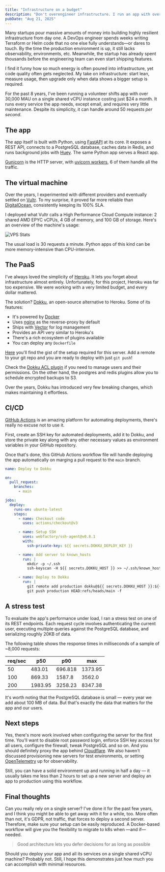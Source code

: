 ```yaml
---
title: "Infrastructure on a budget"
description: "Don't overengineer infrastructure. I run an app with over 30,000 MAU on a single shared vCPU server costing $24 a month. Simple, lean setups handle real traffic."
pubDate: "Aug 21, 2025"
---
```


Many startups pour massive amounts of money into building highly resilient infrastructure from day one. A DevOps
engineer spends weeks writing Terraform or Helm code that no one else fully understands—or dares to touch. By the time
the production environment is up, it still lacks observability, environments, etc. Meanwhile, the startup has already
spent thousands before the engineering team can even start shipping features.

I find it funny how so much energy is often poured into infrastructure, yet code quality often gets neglected. My take
on infrastructure: start lean, measure usage, then upgrade only when data shows a bigger setup is required.

For the past 8 years, I've been running a volunteer shifts app with over 30,000 MAU on a single shared vCPU instance
costing just $24 a month. It runs every service the app needs, except email, and requires very little maintenance.
Despite its simplicity, it can handle around 50 requests _per second_.

## The app

The app itself is built with Python, using [FastAPI](https://fastapi.tiangolo.com) at its core. It exposes a REST API,
connects to a PostgreSQL database, caches data in Redis, and runs background jobs with
[Huey](https://github.com/coleifer/huey). The same Python app serves a React app.

[Gunicorn](https://gunicorn.org) is the HTTP server, with [uvicorn workers](https://www.uvicorn.org/deployment/#gunicorn),
6 of them handle all the traffic.

## The virtual machine

Over the years, I experimented with different providers and eventually settled on [Vultr](https://www.vultr.com). To my
surprise, it proved far more reliable than [DigitalOcean](https://www.digitalocean.com), consistently keeping its 100% SLA.

I deployed what Vultr calls a High Performance Cloud Compute instance: 2 shared AMD EPYC vCPUs, 4 GB of memory, and 100
GB of storage. Here's an overview of the machine's usage:

![VPS Stats](../../assets/2025_08_21_infrastructure_on_a_budget_vps_stats.png)

The usual load is 30 requests a minute. Python apps of this kind can be more memory-intensive than CPU-intensive.

## The PaaS

I've always loved the simplicity of [Heroku](https://www.heroku.com). It lets you forget about infrastructure almost
entirely. Unfortunately, for this project, Heroku was far too expensive. We were working with a very limited budget,
and every dollar mattered.

The solution? [Dokku](https://dokku.com), an open-source alternative to Heroku. Some of its features:

- It's powered by [Docker](https://www.docker.com)
- Uses [nginx](https://nginx.org) as the reverse-proxy by default
- Ships with [Vector](https://vector.dev) for log management
- Provides an API very similar to Heroku's
- There's a rich ecosystem of plugins available
- You can deploy any `Dockerfile`

[Here](https://gist.github.com/josuemontano/56ec527722a77c87c004476cff3302cc) you'll find the gist of the setup required
for this server. Add a remote to your git repo and you are ready to deploy with just `git push`!

Check the [Dokku ACL plugin](https://github.com/dokku-community/dokku-acl) if you need to manage users and their
permissions. On the other hand, the postgres and redis plugins allow you to schedule encrypted backups to S3.

Over the years, Dokku has introduced very few breaking changes, which makes maintaining it effortless.

## CI/CD

[GitHub Actions](https://github.com/features/actions) is an amazing platform for automating deployments, there's really
no excuse not to use it.

First, create an SSH key for automated deployments, add it to Dokku, and store the private key along with any other
necessary values as environment variables in your GitHub repository.

Once that's done, this GitHub Actions workflow file will handle deploying the app automatically on marging a pull
request to the `main` branch.

```yml
name: Deploy to Dokku

on:
  pull_request:
    branches:
      - main

jobs:
  deploy:
    runs-on: ubuntu-latest
    steps:
      - name: Checkout code
        uses: actions/checkout@v3

      - name: Setup SSH
        uses: webfactory/ssh-agent@v0.8.1
        with:
          ssh-private-key: ${{ secrets.DOKKU_DEPLOY_KEY }}

      - name: Add server to known_hosts
        run: |
          mkdir -p ~/.ssh
          ssh-keyscan -H ${{ secrets.DOKKU_HOST }} >> ~/.ssh/known_hosts

      - name: Deploy to Dokku
        run: |
          git remote add production dokku@${{ secrets.DOKKU_HOST }}:${{ secrets.DOKKU_APP }} || true
          git push production HEAD:refs/heads/main -f
```

## A stress test

To evaluate the app's performance under load, I ran a stress test on one of its REST endpoints. Each request cycle
involves authenticating the current user, executing multiple queries against the PostgreSQL database, and serializing
roughly 20KB of data.

The following table shows the response times in milliseconds of a sample of ~8,000 requests:

| req/sec | p50     | p90     | max     |
| ------- | ------- | ------- | ------- |
| 50      | 483.01  | 696.818 | 1373.95 |
| 100     | 869.33  | 1587.8  | 3562.0  |
| 200     | 1983.95 | 3258.23 | 8347.38 |

It's worth noting that the PostgreSQL database is small — every year we add about 100 MB of data. But that's exactly the
data that matters for the app and our users.


<AsciinemaPlayer src='/public/casts/2025_08_21_infrastructure_on_a_budget_vps_100.cast' cols={138} rows={26} speed={2} description="Load on the server while serving 100 requests per second"/>


## Next steps

Yes, there's more work involved when configuring the server for the first time. You'll want to disable root password
login, enforce SSH key access for all users, configure the firewall, tweak PostgreSQL and so on. And you should
definitely proxy the app behind [Cloudflare](https://cloudflare.com/). We also haven't discussed provisioning new
servers for test environments, or setting [OpenTelemetry](https://opentelemetry.io) up for observability.

Still, you can have a solid environment up and running in half a day — it usually takes me less than 2 hours to set up a
new server and deploy an app to production using this workflow.

## Final thoughts

Can you really rely on a single server? I've done it for the past few years, and I think you might be able to get away
with it for a while, too. More often than not, it's GDPR, not traffic, that forces to deploy a second server. Therefore,
make sure your setup can be easily reproduced. A Docker-based workflow will give you the flexibility to migrate to k8s
when —and if— needed.

> Good architecture lets you defer decisions for as long as possible

Should you deploy your app and all its services on a single shared vCPU machine? Probably not. Still, I hope this demonstrates
just how much you can accomplish with minimal resources.
